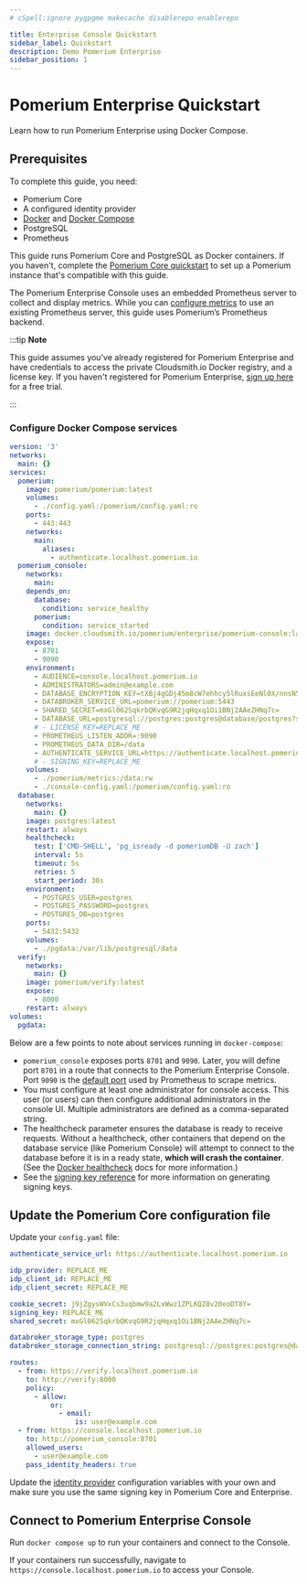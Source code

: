 ```yaml
---
# cSpell:ignore pygpgme makecache disablerepo enablerepo

title: Enterprise Console Quickstart
sidebar_label: Quickstart
description: Demo Pomerium Enterprise
sidebar_position: 1
---
```



# Pomerium Enterprise Quickstart

Learn how to run Pomerium Enterprise using Docker Compose.

## Prerequisites

To complete this guide, you need:

- Pomerium Core
- A configured identity provider
- [Docker](https://docs.docker.com/get-docker/) and [Docker Compose](https://docs.docker.com/compose/install/)
- PostgreSQL
- Prometheus

This guide runs Pomerium Core and PostgreSQL as Docker containers. If you haven't, complete the [Pomerium Core quickstart](/docs/quickstart) to set up a Pomerium instance that's compatible with this guide.

The Pomerium Enterprise Console uses an embedded Prometheus server to collect and display metrics. While you can [configure metrics](/docs/capabilities/metrics) to use an existing Prometheus server, this guide uses Pomerium’s Prometheus backend.

:::tip **Note**

This guide assumes you've already registered for Pomerium Enterprise and have credentials to access the private Cloudsmith.io Docker registry, and a license key. If you haven't registered for Pomerium Enterprise, [sign up here](https://www.pomerium.com/enterprise-sales/) for a free trial.

:::

### Configure Docker Compose services

```yaml title="Docker Compose config"
version: '3'
networks:
  main: {}
services:
  pomerium:
    image: pomerium/pomerium:latest
    volumes:
      - ./config.yaml:/pomerium/config.yaml:ro
    ports:
      - 443:443
    networks:
      main:
        aliases:
          - authenticate.localhost.pomerium.io
  pomerium_console:
    networks:
      main:
    depends_on:
      database:
        condition: service_healthy
      pomerium:
        condition: service_started
    image: docker.cloudsmith.io/pomerium/enterprise/pomerium-console:latest
    expose:
      - 8701
      - 9090
    environment:
      - AUDIENCE=console.localhost.pomerium.io
      - ADMINISTRATORS=admin@example.com
      - DATABASE_ENCRYPTION_KEY=tXBj4gGDj45m8cW7ehhcy5lRuxsEeNl0X/nnsN5YJPw=
      - DATABROKER_SERVICE_URL=pomerium://pomerium:5443
      - SHARED_SECRET=mxGl062SqkrbQKvqG9R2jqHqxq1Oi1BNj2AAeZHNq7c=
      - DATABASE_URL=postgresql://postgres:postgres@database/postgres?sslmode=disable
      # - LICENSE_KEY=REPLACE_ME
      - PROMETHEUS_LISTEN_ADDR=:9090
      - PROMETHEUS_DATA_DIR=/data
      - AUTHENTICATE_SERVICE_URL=https://authenticate.localhost.pomerium.io
      # - SIGNING_KEY=REPLACE_ME
    volumes:
      - ./pomerium/metrics:/data:rw
      - ./console-config.yaml:/pomerium/config.yaml:ro
  database:
    networks:
      main: {}
    image: postgres:latest
    restart: always
    healthcheck:
      test: ['CMD-SHELL', 'pg_isready -d pomeriumDB -U zach']
      interval: 5s
      timeout: 5s
      retries: 5
      start_period: 30s
    environment:
      - POSTGRES_USER=postgres
      - POSTGRES_PASSWORD=postgres
      - POSTGRES_DB=postgres
    ports:
      - 5432:5432
    volumes:
      - ./pgdata:/var/lib/postgresql/data
  verify:
    networks:
      main: {}
    image: pomerium/verify:latest
    expose:
      - 8000
    restart: always
volumes:
  pgdata:
```

Below are a few points to note about services running in `docker-compose`:

- `pomerium_console` exposes ports `8701` and `9090`. Later, you will define port `8701` in a route that connects to the Pomerium Enterprise Console. Port `9090` is the [default port](https://prometheus.io/docs/introduction/first_steps/#configuring-prometheus) used by Prometheus to scrape metrics.
- You must configure at least one administrator for console access. This user (or users) can then configure additional administrators in the console UI. Multiple administrators are defined as a comma-separated string.
- The healthcheck parameter ensures the database is ready to receive requests. Without a healthcheck, other containers that depend on the database service (like Pomerium Console) will attempt to connect to the database before it is in a ready state, **which will crash the container**. (See the [Docker healthcheck](https://docs.docker.com/engine/reference/builder/#healthcheck) docs for more information.)
- See the [signing key reference](/docs/reference/signing-key) for more information on generating signing keys.

## Update the Pomerium Core configuration file

Update your `config.yaml` file:

```yaml title="Pomerium Core config"
authenticate_service_url: https://authenticate.localhost.pomerium.io

idp_provider: REPLACE_ME
idp_client_id: REPLACE_ME
idp_client_secret: REPLACE_ME

cookie_secret: j9jZgysWVxCs3uqbmw9a2LxWwz1ZPLKQZ8v20eoDT8Y=
signing_key: REPLACE_ME
shared_secret: mxGl062SqkrbQKvqG9R2jqHqxq1Oi1BNj2AAeZHNq7c=

databroker_storage_type: postgres
databroker_storage_connection_string: postgresql://postgres:postgres@database/postgres?sslmode=disable

routes:
  - from: https://verify.localhost.pomerium.io
    to: http://verify:8000
    policy:
      - allow:
          or:
            - email:
                is: user@example.com
  - from: https://console.localhost.pomerium.io
    to: http://pomerium_console:8701
    allowed_users:
      - user@example.com
    pass_identity_headers: true
```

Update the [identity provider](/docs/identity-providers) configuration variables with your own and make sure you use the same signing key in Pomerium Core and Enterprise.

## Connect to Pomerium Enterprise Console

Run `docker compose up` to run your containers and connect to the Console.

If your containers run successfully, navigate to `https://console.localhost.pomerium.io` to access your Console.
